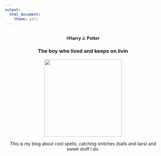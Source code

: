 ```yaml
---
output: 
  html_document:
    theme: yeti
---
```

<br>
<center>#**Harry J. Potter**
<center>### The boy who lived and keeps on livin

<center>![](pics/lion.JPG){width=250px}

This is my blog about cool spells, catching snitches (balls and liars) and sweet stuff I do. 

